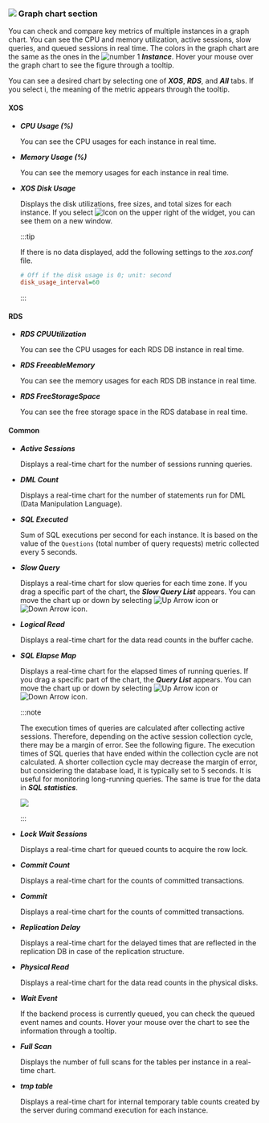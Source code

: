 ### ![](/img/number-02.png) Graph chart section

You can check and compare key metrics of multiple instances in a graph chart. You can see the CPU and memory utilization, active sessions, slow queries, and queued sessions in real time. The colors in the graph chart are the same as the ones in the ![number 1](/img/number-01.png) **_Instance_**. Hover your mouse over the graph chart to see the figure through a tooltip.

You can see a desired chart by selecting one of **_XOS_**, **_RDS_**, and **_All_** tabs. If you select <span class='mark'>i</span>, the meaning of the metric appears through the tooltip.

#### XOS

-   **_CPU Usage (%)_**

    You can see the CPU usages for each instance in real time.

-   **_Memory Usage (%)_**

    You can see the memory usages for each instance in real time.

-   **_XOS Disk Usage_**

    Displays the disk utilizations, free sizes, and total sizes for each instance. If you select ![Icon](/img/ico-expander.svg) on the upper right of the widget, you can see them on a new window.

    :::tip

    If there is no data displayed, add the following settings to the _xos.conf_ file.

    ```ini title='xos.conf'
    # Off if the disk usage is 0; unit: second
    disk_usage_interval=60
    ```

    :::

#### RDS

-   **_RDS CPUUtilization_**

    You can see the CPU usages for each RDS DB instance in real time.

-   **_RDS FreeableMemory_**

    You can see the memory usages for each RDS DB instance in real time.

-   **_RDS FreeStorageSpace_**

    You can see the free storage space in the RDS database in real time.

#### Common

-   **_Active Sessions_**

    Displays a real-time chart for the number of sessions running queries.

<InDoc product='postgresql'>

-   **_DML Count_**

    Displays a real-time chart for the number of statements run for DML (Data Manipulation Language).

</InDoc>

<InDoc product='mysql'>

-   **_SQL Executed_**

    Sum of SQL executions per second for each instance. It is based on the value of the `Questions` (total number of query requests) metric collected every 5 seconds.

</InDoc>

-   **_Slow Query_**

    Displays a real-time chart for slow queries for each time zone. If you drag a specific part of the chart, the **_Slow Query List_** appears. You can move the chart up or down by selecting ![Up Arrow icon](/img/up-arrow.svg) or ![Down Arrow icon](/img/down-arrow.svg).

-   **_Logical Read_**

    Displays a real-time chart for the data read counts in the buffer cache.

-   **_SQL Elapse Map_**

    Displays a real-time chart for the elapsed times of running queries. If you drag a specific part of the chart, the **_Query List_** appears. You can move the chart up or down by selecting ![Up Arrow icon](/img/up-arrow.svg) or ![Down Arrow icon](/img/down-arrow.svg).

    :::note

    The execution times of queries are calculated after collecting active sessions. Therefore, depending on the active session collection cycle, there may be a margin of error. See the following figure. The execution times of SQL queries that have ended within the collection cycle are not calculated. A shorter collection cycle may decrease the margin of error, but considering the database load, it is typically set to 5 seconds. It is useful for monitoring long-running queries. The same is true for the data in **_SQL statistics_**.

    ![](/img/db-sql-elapse-map-example.png)

    :::

-   **_Lock Wait Sessions_**

    Displays a real-time chart for queued counts to acquire the row lock.

<InDoc product='postgresql'>

-   **_Commit Count_**

    Displays a real-time chart for the counts of committed transactions.

</InDoc>

<InDoc product='mysql'>

-   **_Commit_**

    Displays a real-time chart for the counts of committed transactions.

</InDoc>

-   **_Replication Delay_**

    Displays a real-time chart for the delayed times that are reflected in the replication DB in case of the replication structure.

-   **_Physical Read_**

    Displays a real-time chart for the data read counts in the physical disks.

<InDoc product='postgresql'>

-   **_Wait Event_**

    If the backend process is currently queued, you can check the queued event names and counts. Hover your mouse over the chart to see the information through a tooltip.

</InDoc>

<InDoc product='mysql'>

-   **_Full Scan_**

    Displays the number of full scans for the tables per instance in a real-time chart.

-   **_tmp table_**

    Displays a real-time chart for internal temporary table counts created by the server during command execution for each instance.

</InDoc>
